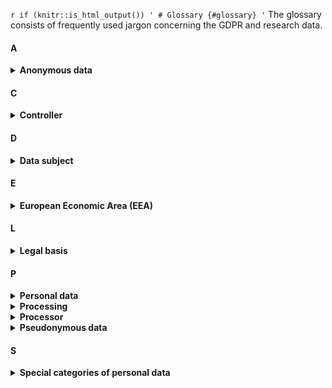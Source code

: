 `r if (knitr::is_html_output()) '
# Glossary {#glossary}
'`
The glossary consists of frequently used jargon concerning the GDPR and research data. 

#### A

<details>
  <summary><b>Anonymous data</b></summary>
    Any data where an individual is irreversibly de-identified, both directly (e.g., through names and   email addresses) and indirectly. The latter means that you cannot identify someone:
      <ul>
        <li>by combining variables or datasets (e.g., a combination of date of birth, gender and birthplace, or the combination of a dataset with its name-number key)</li>
        <li>via inference, i.e., when you can deduce who the data are about (e.g., when profession is Dutch prime minister, it is clear who the data is about)</li>
        <li>by singling out a single subject, such as through unique data points (e.g., someone who is 210 cm tall is relatively easy to identify)</li>
      </ul>
    <p>
      Anonymous data are no longer personal data and thus not subject to GDPR compliance. In practice, anonymous data may be difficult 
      to attain and care must be given that the data legitimately cannot be traced to an individual in any way. The document 
      <a href="https://ec.europa.eu/justice/article-29/documentation/opinion-recommendation/files/2014/wp216_en.pdf" target="_blank">Opinion 05/2014 on Anonymisation Techniques</a> 
      explains the criteria that must be met for data to be considered anonymous.
    </p>
</details>

#### C

<details>
  <summary><b>Controller</b></summary>
    <p>
      The natural or legal entity that, alone or with others, determines or has an influence on <b>why</b> and <b>how</b> 
      personal data are processed. On an organisational level, Utrecht University (UU) is the controller of personal data 
      collected by UU researchers and will be held responsible in case of GDPR infringement. On a practical level, however, 
      researchers (e.g., Principal Investigators) often determine why and how data are processed, and are thus fulfilling the 
      role of controller themselves.
    </p>
</details>

#### D

<details>
  <summary><b>Data subject</b></summary>
    <p>
      A living individual who can be identified directly or indirectly through personal data. In a research setting, 
      this would be the individual whose personal data is being processed (see below for the definition of processing).
    </p>
</details>

#### E

<details>
  <summary><b>European Economic Area (EEA)</b></summary>
    <p>
      The member states of the European Union and Iceland, Liechtenstein, and Norway. In total, the EEA now consists of 
      30 countries. The aim of the EEA is to enable the "free movement of goods, people, services and capital" between countries, 
      and this includes (personal) data (source: 
      <a href="https://ec.europa.eu/eurostat/statistics-explained/index.php?title=Glossary:European_Economic_Area_(EEA)" target="_blank">Eurostat</a>).
    </p>
</details>

#### L

<details>
  <summary><b>Legal basis</b></summary>
  <p>
    Any processing of personal data should have a valid legal basis. Without it, you are now allowed to process personal data at all. 
    The GDPR provides 6 legal bases: consent, legitimate interest, public interest, legal obligation, performance of a contract, vital 
    interest. Consent and public and legitimate interest are most often used in a research context.
  </p>
</details>

#### P

<details>
  <summary><b>Personal data</b></summary>
  <p>
    Any information related to an identified or identifiable (living) natural person, for example identifiers (name, identification number, 
    location data, online identifier or a combination of identifiers) or factors specific to the physical, physiological, genetic, mental, 
    economic, cultural or social identity of the person. Moreover, IP address, opinions, tweets, answers to questionnaires, etc. may also be 
    personal data, either by itself or through a combination of one another.
  </p>
  <p>
    Of note: as soon as you process data related to a person that is identifiable, you are processing personal data. Additionally, 
    pseudonymised data is still considered personal data. Read more in <a href="#privacy-by-design">Designing a GDPR-compliant research project</a>.
  </p>
</details>

<details>
  <summary><b>Processing</b></summary>
    <p>
      Any operation performed on personal data, including collection, storage, organisation, alteration, analysis, 
      transcription, sharing, publishing, deletion, etc.
    </p>
</details>

<details>
  <summary><b>Processor</b></summary>
    <p>
      A natural or legal entity that processes personal data on behalf of the controller. For example, when using
      a cloud transcription service, you often need to send personal data (e.g., an audio recording) to the transcription 
      service for the purpose of your research, which is then fulfilling the role of processor. When using such a third party, 
      you must have a <a href="#data-processing-agreement">data processing agreement</a> in place.
    </p>
</details>

<details>
  <summary><b>Pseudonymous data</b></summary>
  <p>
    Personal data that cannot lead to identification <i>without additional information</i>, 
    such as a key file linking pseudonyms to names. This additional information should be kept separately and securely 
    and makes for deidentification that is reversible. Data are sometimes pseudonymised by replacing direct identifiers 
    (e.g., names) with a participant code (e.g., number). However, this may not always suffice, as sometimes it is still 
    possible to identify participants indirectly (e.g., through linkage, inference or singling out). Importantly, pseudonymous 
    data are still personal data and therefore must be handled in accordance with the GDPR.
  </p>
</details>

#### S

<details>
  <summary><b>Special categories of personal data</b></summary>
    Any information pertaining to the data subject which reveals any of the below categories:
      <ul>
        <li>racial or ethnic origin</li>
        <li>political opinions</li>
        <li>religious or philosophical beliefs</li>
        <li>trade union membership</li>
        <li>genetic and biometric data when meant to uniquely identify someone</li>
        <li>physical or mental health conditions</li>
        <li>an individual's sex life or sexual orientation</li>
      </ul><p>The processing of these categories of data is 
      <b>prohibited</b>, unless one of the exceptions of 
    <a href="https://gdpr-info.eu/art-9-gdpr/" target="_blank">art. 9</a> applies. 
    For example, an exception applies when:</p>
      <ul>
        <li>the data subject has provided explicit consent to process these data for a specific purpose</li>
        <li>the data subject has made the data publicly available themselves </li>
        <li>processing is necessary for scientific research purposes</li>
      </ul><p>Contact 
      your <a href="https://intranet.uu.nl/en/knowledgebase/contact-privacy" target="_blank">privacy officer</a> 
      if you wish to process special categories of personal data.</p>
</details>